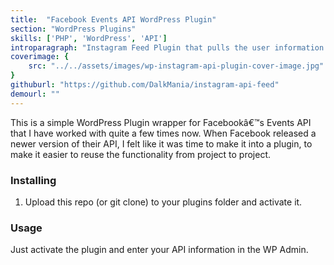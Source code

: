 ```yaml
---
title:  "Facebook Events API WordPress Plugin"
section: "WordPress Plugins"
skills: ['PHP', 'WordPress', 'API']
introparagraph: "Instagram Feed Plugin that pulls the user information and the recent posts from the users Instagram Feed via the API and displays it on a WordPress website."
coverimage: {
    src: "../../assets/images/wp-instagram-api-plugin-cover-image.jpg"
}
githuburl: "https://github.com/DalkMania/instagram-api-feed"
demourl: ""
---
```


This is a simple WordPress Plugin wrapper for Facebookâ€™s Events API that I have worked with quite a few times now. When Facebook released a newer version of their API, I felt like it was time to make it into a plugin, to make it easier to reuse the functionality from project to project.

### Installing

1. Upload this repo (or git clone) to your plugins folder and activate it.

### Usage

Just activate the plugin and enter your API information in the WP Admin.